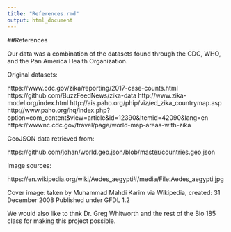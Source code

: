 ```yaml
---
title: "References.rmd"
output: html_document
---
```


##References

Our data was a combination of the datasets found through the CDC, WHO, and the Pan America Health Organization.

Original datasets:

https://www.cdc.gov/zika/reporting/2017-case-counts.html
https://github.com/BuzzFeedNews/zika-data
http://www.zika-model.org/index.html
http://ais.paho.org/phip/viz/ed_zika_countrymap.asp
http://www.paho.org/hq/index.php?option=com_content&view=article&id=12390&Itemid=42090&lang=en
https://wwwnc.cdc.gov/travel/page/world-map-areas-with-zika

GeoJSON data retrieved from:

https://github.com/johan/world.geo.json/blob/master/countries.geo.json

Image sources:

https://en.wikipedia.org/wiki/Aedes_aegypti#/media/File:Aedes_aegypti.jpg

Cover image: taken by Muhammad Mahdi Karim via Wikipedia, created: 31 December 2008
Published under GFDL 1.2 

We would also like to thnk Dr. Greg Whitworth and the rest of the Bio 185 class for making this project possible.